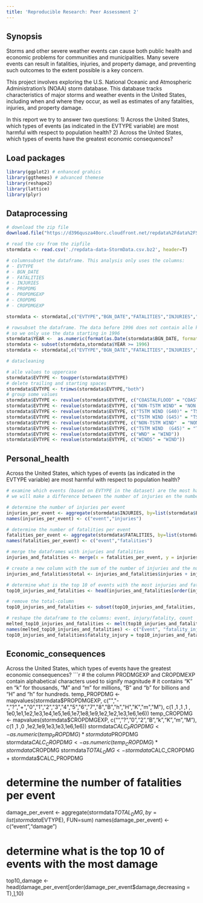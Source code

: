 ```yaml
---
title: 'Reproducible Research: Peer Assessment 2'
---
```


## Synopsis
Storms and other severe weather events can cause both public health and economic problems for communities and municipalities. Many severe events can result in fatalities, injuries, and property damage, and preventing such outcomes to the extent possible is a key concern.

This project involves exploring the U.S. National Oceanic and Atmospheric Administration's (NOAA) storm database. This database tracks characteristics of major storms and weather events in the United States, including when and where they occur, as well as estimates of any fatalities, injuries, and property damage.

In this report we try to answer two questions: 
1) Across the United States, which types of events (as indicated in the EVTYPE variable) are most harmful with respect to population health?
2) Across the United States, which types of events have the greatest economic consequences?

## Load  packages
```r
library(ggplot2) # enhanced grahics
library(ggthemes) # advanced themese
library(reshape2)
library(lattice)
library(plyr)
```


## Dataprocessing
```r

# download the zip file
download.file("https://d396qusza40orc.cloudfront.net/repdata%2Fdata%2FStormData.csv.bz2", destfile="./repdata-data-StormData.csv.bz2", method="curl")

# read the csv from the zipfile
stormdata <- read.csv('./repdata-data-StormData.csv.bz2', header=T)

# columnsubset the dataframe. This analysis only uses the columns:
# - EVTYPE
# - BGN_DATE
# - FATALITIES
# - INJURIES
# - PROPDMG
# - PROPDMGEXP
# - CROPDMG
# - CROPDMGEXP

stormdata <- stormdata[,c("EVTYPE","BGN_DATE","FATALITIES","INJURIES","PROPDMG","PROPDMGEXP","CROPDMG","CROPDMGEXP")]

# rowsubset the dataframe. The data before 1996 does not contain alle kind of events (only tornado, thunderstorm, wind and hail) 
# so we only use the data starting in 1996
stormdata$YEAR <-  as.numeric(format(as.Date(stormdata$BGN_DATE, format = "%m/%d/%Y %H:%M:%S"), "%Y")) 
stormdata <- subset(stormdata,stormdata$YEAR >= 1996)
stormdata <- stormdata[,c("EVTYPE","BGN_DATE","FATALITIES","INJURIES","PROPDMG","PROPDMGEXP","CROPDMG","CROPDMGEXP")]

# datacleaning

# alle values to uppercase
stormdata$EVTYPE <- toupper(stormdata$EVTYPE)
# delete trailing and starting spaces
stormdata$EVTYPE <- trimws(stormdata$EVTYPE,"both")
# group some values
stormdata$EVTYPE <- revalue(stormdata$EVTYPE, c("COASTALFLOOD" = "COASTAL FLOODING"))
stormdata$EVTYPE <- revalue(stormdata$EVTYPE, c("NON-TSTM WIND" = "NON TSTM WIND"))
stormdata$EVTYPE <- revalue(stormdata$EVTYPE, c("TSTM WIND (G40)" = "TSTM WIND 40"))
stormdata$EVTYPE <- revalue(stormdata$EVTYPE, c("TSTM WIND (G45)" = "TSTM WIND 45"))
stormdata$EVTYPE <- revalue(stormdata$EVTYPE, c("NON-TSTM WIND"  = "NON TSTM WIND"))
stormdata$EVTYPE <- revalue(stormdata$EVTYPE, c("TSTM WIND  (G45)" = "TSTM WIND 45"))
stormdata$EVTYPE <- revalue(stormdata$EVTYPE, c("WND" = "WIND"))
stormdata$EVTYPE <- revalue(stormdata$EVTYPE, c("WINDS" = "WIND"))
```

## Personal_health
Across the United States, which types of events (as indicated in the EVTYPE variable) are most harmful with respect to population health?
```r

# examine which events (based on EVTYPE in the dataset) are the most harmful to population health. 
# we will make a difference between the number of injuries en the number of fatalities

# determine the number of injuries per event
injuries_per_event <- aggregate(stormdata$INJURIES, by=list(stormdata$EVTYPE), FUN=sum)
names(injuries_per_event) <- c("event","injuries")

# determine the number of fatalities per event
fatalities_per_event <- aggregate(stormdata$FATALITIES, by=list(stormdata$EVTYPE), FUN=sum)
names(fatalities_per_event) <- c("event","fatalities")

# merge the dataframes with injuries and fatalities
injuries_and_fatalities <- merge(x = fatalities_per_event, y = injuries_per_event, by = "event", all = TRUE)

# create a new column with the sum of the number of injuries and the number of fatalities
injuries_and_fatalities$total <- injuries_and_fatalities$injuries + injuries_and_fatalities$fatalities

# determine what is the top 10 of events with the most injuries and fatalities (combined)
top10_injuries_and_fatalities <- head(injuries_and_fatalities[order(injuries_and_fatalities$total,decreasing = T),],10)

# remove the total-column
top10_injuries_and_fatalities <- subset(top10_injuries_and_fatalities, select = c(event,injuries,fatalities) )

# reshape the dataframe to the columns: event, injury/fatality, count
melted_top10_injuries_and_fatalities <- melt(top10_injuries_and_fatalities, id.vars = 'event')
names(melted_top10_injuries_and_fatalities) <- c("Event", "fatality_injury", "Count")
top10_injuries_and_fatalities$fatality_injury = top10_injuries_and_fatalities$injuries + top10_injuries_and_fatalities$fatalities
```

## Economic_consequences
Across the United States, which types of events have the greatest economic consequences?
```r

# the column PRODMGEXP and CROPDMEXP contain alphabetical characters used to signify magnitude
# it contains “K” en "k" for thousands, “M” and "m" for millions, “B” and "b" for billions and "H" and "h" for hundreds.
temp_PROPDMG <- mapvalues(stormdata$PROPDMGEXP,
                          c("","-","?","+","0","1","2","3","4","5","6","7","8","B","h","H","K","m","M"), 
                          c(1 ,1  ,1  ,1  , 1e0,1e1,1e2,1e3,1e4,1e5,1e6,1e7,1e8,1e9,1e2,1e2,1e3,1e6,1e6))
temp_CROPDMG <- mapvalues(stormdata$CROPDMGEXP,
                          c("","?","0","2","B","k","K","m","M"),
                          c(1 ,1  ,0  ,1e2,1e9,1e3,1e3,1e6,1e6))
stormdata$CALC_PROPDMG <- as.numeric(temp_PROPDMG) * stormdata$PROPDMG
stormdata$CALC_CROPDMG <- as.numeric(temp_CROPDMG) * stormdata$CROPDMG
stormdata$TOTAL_DMG <- stormdata$CALC_CROPDMG + stormdata$CALC_PROPDMG

# determine the number of fatalities per event
damage_per_event <- aggregate(stormdata$TOTAL_DMG, by=list(stormdata$EVTYPE), FUN=sum)
names(damage_per_event) <- c("event","damage")

# determine what is the top 10 of events with the most damage
top10_damage <- head(damage_per_event[order(damage_per_event$damage,decreasing = T),],10)
